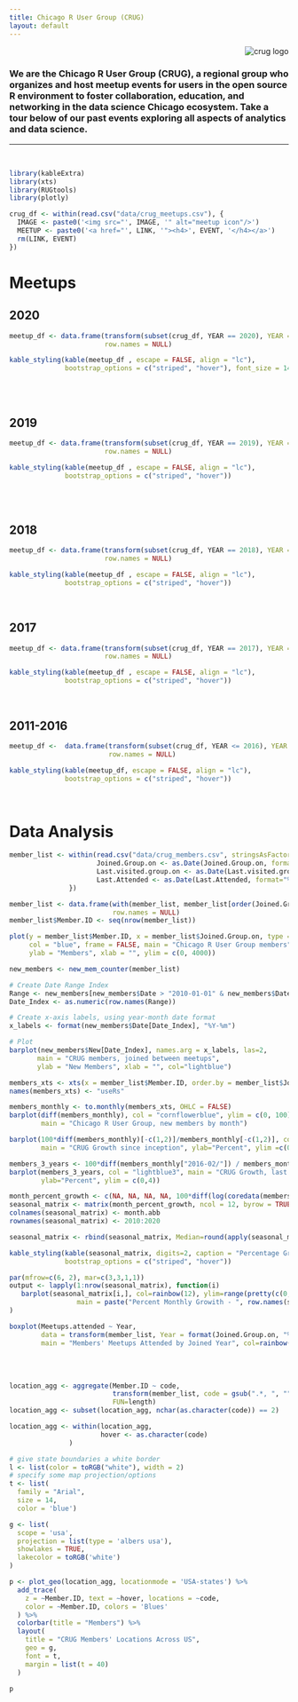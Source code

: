 ```yaml
---
title: Chicago R User Group (CRUG)
layout: default
---
```


<style type="text/css">
.main-container {
  max-width: 1200px;
  margin-left: auto;
  margin-right: auto;
}

@media (max-width:1200px) and (min-width:760px) {
  #navbar > ul > li > a {
     font-size: 0;
     display:inline-block;
  }
  .fa { font-size: initial; }
}
</style>

<div style="text-align:right"><img src="images/header-background.png" alt="crug logo"/></div>


### We are the Chicago R User Group (CRUG), a regional group who organizes and host meetup events for users in the open source R environment to foster collaboration, education, and networking in the data science Chicago ecosystem. Take a tour below of our past events exploring all aspects of analytics and data science.


---

<br/>

```r
library(kableExtra)
library(xts)
library(RUGtools)
library(plotly)
```


```r
crug_df <- within(read.csv("data/crug_meetups.csv"), {
  IMAGE <- paste0('<img src="', IMAGE, '" alt="meetup icon"/>')
  MEETUP <- paste0('<a href="', LINK, '"><h4>', EVENT, '</h4></a>')
  rm(LINK, EVENT)
})
```

# Meetups {.tabset .tabset-fade .tabset-pills}

## 2020


```r
meetup_df <- data.frame(transform(subset(crug_df, YEAR == 2020), YEAR = NULL)[c("MEETUP", "IMAGE")],
                        row.names = NULL)

kable_styling(kable(meetup_df , escape = FALSE, align = "lc"),
              bootstrap_options = c("striped", "hover"), font_size = 14)
```

<br/>
<br/>

## 2019


```r
meetup_df <- data.frame(transform(subset(crug_df, YEAR == 2019), YEAR = NULL)[c("MEETUP", "IMAGE")],
                        row.names = NULL)

kable_styling(kable(meetup_df , escape = FALSE, align = "lc"),
              bootstrap_options = c("striped", "hover"))
```

<br/>
<br/>


## 2018

```r
meetup_df <- data.frame(transform(subset(crug_df, YEAR == 2018), YEAR = NULL)[c("MEETUP", "IMAGE")],
                        row.names = NULL)

kable_styling(kable(meetup_df , escape = FALSE, align = "lc"),
              bootstrap_options = c("striped", "hover"))
```


<br/>


## 2017

```r
meetup_df <- data.frame(transform(subset(crug_df, YEAR == 2017), YEAR = NULL)[c("MEETUP", "IMAGE")],
                        row.names = NULL)

kable_styling(kable(meetup_df , escape = FALSE, align = "lc"),
              bootstrap_options = c("striped", "hover"))
```


<br/>


## 2011-2016

```r
meetup_df <-  data.frame(transform(subset(crug_df, YEAR <= 2016), YEAR = NULL)[c("MEETUP", "IMAGE")],
                         row.names = NULL)

kable_styling(kable(meetup_df, escape = FALSE, align = "lc"),
              bootstrap_options = c("striped", "hover"))
```


<br/>


# Data Analysis


```r
member_list <- within(read.csv("data/crug_members.csv", stringsAsFactors = FALSE), {
                      Joined.Group.on <- as.Date(Joined.Group.on, format="%B %d, %Y")
                      Last.visited.group.on <- as.Date(Last.visited.group.on, format="%B %d, %Y")
                      Last.Attended <- as.Date(Last.Attended, format="%B %d, %Y")
               })

member_list <- data.frame(with(member_list, member_list[order(Joined.Group.on),]),
                          row.names = NULL)
member_list$Member.ID <- seq(nrow(member_list))
```


```r
plot(y = member_list$Member.ID, x = member_list$Joined.Group.on, type = "l", lwd=2, 
     col = "blue", frame = FALSE, main = "Chicago R User Group members", 
     ylab = "Members", xlab = "", ylim = c(0, 4000))
```


```r
new_members <- new_mem_counter(member_list)
```


```r
# Create Date Range Index
Range <- new_members[new_members$Date > "2010-01-01" & new_members$Date <= Sys.Date(),]
Date_Index <- as.numeric(row.names(Range))

# Create x-axis labels, using year-month date format
x_labels <- format(new_members$Date[Date_Index], "%Y-%m")

# Plot
barplot(new_members$New[Date_Index], names.arg = x_labels, las=2,
       main = "CRUG members, joined between meetups",
       ylab = "New Members", xlab = "", col="lightblue")
```

```r
members_xts <- xts(x = member_list$Member.ID, order.by = member_list$Joined.Group.on)
names(members_xts) <- "useRs"

members_monthly <- to.monthly(members_xts, OHLC = FALSE)
barplot(diff(members_monthly), col = "cornflowerblue", ylim = c(0, 100),
        main = "Chicago R User Group, new members by month")
```


```r
barplot(100*diff(members_monthly)[-c(1,2)]/members_monthly[-c(1,2)], col = "lightblue3",
        main = "CRUG Growth since inception", ylab="Percent", ylim =c(0, 20))
```

```r
members_3_years <- 100*diff(members_monthly["2016-02/"]) / members_monthly["2016-02/"]
barplot(members_3_years, col = "lightblue3", main = "CRUG Growth, last 4 years", 
        ylab="Percent", ylim = c(0,4))
```


```r
month_percent_growth <- c(NA, NA, NA, NA, 100*diff(log(coredata(members_monthly))), rep(NA, 10))
seasonal_matrix <- matrix(month_percent_growth, ncol = 12, byrow = TRUE)
colnames(seasonal_matrix) <- month.abb
rownames(seasonal_matrix) <- 2010:2020

seasonal_matrix <- rbind(seasonal_matrix, Median=round(apply(seasonal_matrix, 2, median, na.rm=TRUE), 2))

kable_styling(kable(seasonal_matrix, digits=2, caption = "Percentage Growth per Month"),
              bootstrap_options = c("striped", "hover"))
```

```r
par(mfrow=c(6, 2), mar=c(3,3,1,1))
output <- lapply(1:nrow(seasonal_matrix), function(i)
   barplot(seasonal_matrix[i,], col=rainbow(12), ylim=range(pretty(c(0, seasonal_matrix[i,]))),
                 main = paste("Percent Monthly Growith - ", row.names(seasonal_matrix)[i]), beside=TRUE)
)
```



```r
boxplot(Meetups.attended ~ Year, 
        data = transform(member_list, Year = format(Joined.Group.on, "%Y")),
        main = "Members' Meetups Attended by Joined Year", col=rainbow(10))
```

<br/>
<br/>


```r
location_agg <- aggregate(Member.ID ~ code,
                          transform(member_list, code = gsub(".*, ", "", member_list$Location)),
                          FUN=length)
location_agg <- subset(location_agg, nchar(as.character(code)) == 2)

location_agg <- within(location_agg, 
                       hover <- as.character(code)
               )
```


```r
# give state boundaries a white border
l <- list(color = toRGB("white"), width = 2)
# specify some map projection/options
t <- list(
  family = "Arial",
  size = 14,
  color = 'blue')

g <- list(
  scope = 'usa',
  projection = list(type = 'albers usa'),
  showlakes = TRUE,
  lakecolor = toRGB('white')
)

p <- plot_geo(location_agg, locationmode = 'USA-states') %>%
  add_trace(
    z = ~Member.ID, text = ~hover, locations = ~code,
    color = ~Member.ID, colors = 'Blues'
  ) %>%
  colorbar(title = "Members") %>%
  layout(
    title = "CRUG Members' Locations Across US",
    geo = g,
    font = t,
    margin = list(t = 40)
  )

p
```

<br/>
<br/>
